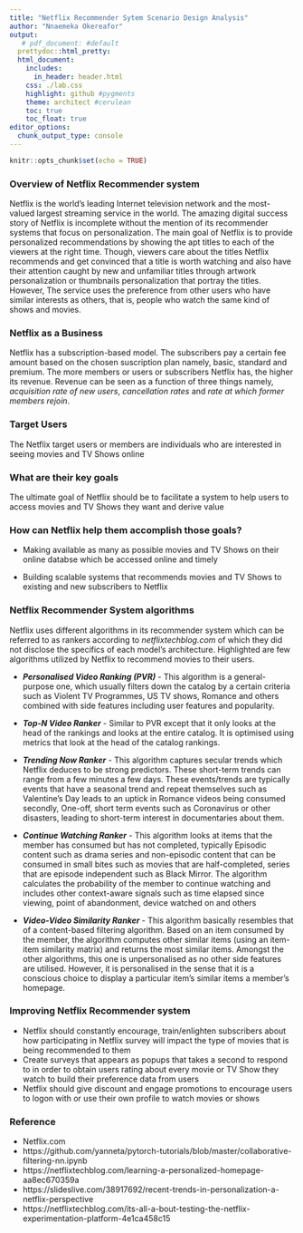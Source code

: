 ---
title: "Netflix Recommender Sytem Scenario Design Analysis"
author: "Nnaemeka Okereafor"
output:
   # pdf_document: #default
  prettydoc::html_pretty:
  html_document:
    includes:
      in_header: header.html
    css: ./lab.css
    highlight: github #pygments
    theme: architect #cerulean
    toc: true
    toc_float: true
editor_options: 
  chunk_output_type: console
---


```{r setup, include=FALSE}
knitr::opts_chunk$set(echo = TRUE)
```

### **Overview of Netflix Recommender system**

Netflix is the world’s leading Internet television network and the most-valued largest streaming service in the world. The amazing digital success story of Netflix is incomplete without the mention of its recommender systems that focus on personalization. The main goal of Netflix is to provide personalized recommendations by showing the apt titles to each of the viewers at the right time. Though, viewers care about the titles Netflix recommends and get convinced that a title is worth watching and also have their attention caught by new and unfamiliar titles through artwork personalization or thumbnails personalization that portray the titles. However, The service uses the preference from other users who have similar interests as others, that is, people who watch the same kind of shows and movies. 

### **Netflix as a Business**

Netflix has a subscription-based model. The subscribers pay a certain fee amount based on the chosen suscription plan namely, basic, standard and premium. The more members or users or subscribers Netflix has, the higher its revenue. Revenue can be seen as a function of three things namely, *acquisition rate of new users*, *cancellation rates* and *rate at which former members rejoin*.

### **Target Users**

The Netflix target users or members are individuals who are interested in seeing movies and TV Shows online

### **What are their key goals**

The ultimate goal of Netflix should be to facilitate a system to help users to access movies and TV Shows they want and derive value


### **How can Netflix help them accomplish those goals?**

+ Making available as many as possible movies and TV Shows on their online databse which be accessed online and timely

+ Building scalable systems that recommends movies and TV Shows to existing and new subscribers to Netflix


### **Netflix Recommender System algorithms**

Netflix uses different algorithms in its recommender system which can be referred to as rankers according to *netflixtechblog.com* of which they did not disclose the specifics of each model’s architecture. Highlighted are few algorithms utilized by Netflix to recommend movies to their users.

+ ***Personalised Video Ranking (PVR)*** - 
This algorithm is a general-purpose one, which usually filters down the catalog by a certain criteria such as Violent TV Programmes, US TV shows, Romance and others combined with side features including user features and popularity.

+ ***Top-N Video Ranker*** -
Similar to PVR except that it only looks at the head of the rankings and looks at the entire catalog. It is optimised using metrics that look at the head of the catalog rankings.

+ ***Trending Now Ranker*** -
This algorithm captures secular trends which Netflix deduces to be strong predictors. These short-term trends can range from a few minutes a few days. These events/trends are typically events that have a seasonal trend and repeat themselves such as Valentine’s Day leads to an uptick in Romance videos being consumed secondly, One-off, short term events such as Coronavirus or other disasters, leading to short-term interest in documentaries about them.

+ ***Continue Watching Ranker*** -
This algorithm looks at items that the member has consumed but has not completed, typically Episodic content such as drama series and non-episodic content that can be consumed in small bites such as movies that are half-completed, series that are episode independent such as Black Mirror. The algorithm calculates the probability of the member to continue watching and includes other context-aware signals such as time elapsed since viewing, point of abandonment, device watched on and others

+ ***Video-Video Similarity Ranker*** - 
This algorithm basically resembles that of a content-based filtering algorithm. Based on an item consumed by the member, the algorithm computes other similar items (using an item-item similarity matrix) and returns the most similar items. Amongst the other algorithms, this one is unpersonalised as no other side features are utilised. However, it is personalised in the sense that it is a conscious choice to display a particular item’s similar items a member’s homepage.


### **Improving Netflix Recommender system**

+ Netflix should constantly encourage, train/enlighten subscribers about how participating in Netflix survey will impact the type of movies that is being recommended to them 
+ Create surveys that appears as popups that takes a second to respond to in order to obtain users rating about every movie or TV Show they watch to build their preference data from users
+ Netflix should give discount and engage promotions to encourage users to logon with or use their own profile to watch movies or shows


### **Reference**

+ Netflix.com
+ https://github.com/yanneta/pytorch-tutorials/blob/master/collaborative-filtering-nn.ipynb
+ https://netflixtechblog.com/learning-a-personalized-homepage-aa8ec670359a
+ https://slideslive.com/38917692/recent-trends-in-personalization-a-netflix-perspective
+ https://netflixtechblog.com/its-all-a-bout-testing-the-netflix-experimentation-platform-4e1ca458c15























